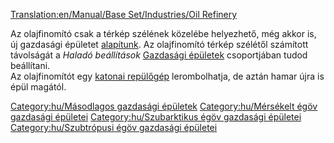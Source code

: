 [[Translation:en/Manual/Base Set/Industries/Oil Refinery]]

{{hu/Gazdasági épületek|kép=en/Oilrefinery.png
|név=Olajfinomító
|klíma=[[hu/Manual/Éghajlatok#Mérsékelt|mérsékelt]], [[hu/Manual/Éghajlatok#Szubarktikus|szubarktikus]], [[hu/Manual/Éghajlatok#Szubtrópusi|szubtrópusi]].
|elfogad=[[hu/Manual/Base Set/Cargos/Olaj|olajat]]
|előállít=[[hu/Manual/Base Set/Cargos/Áru|árut]]
}}
Az olajfinomító csak a térkép szélének közelébe helyezhető, még akkor is, új gazdasági épületet [[hu/Manual/Gazdasági épületek#Új gazdasági épület alapítása|alapítunk]]. Az olajfinomító térkép szélétől számított távolságát a ''Haladó beállítások'' [[hu/Haladó beállítások/Gazdaság#Gazdasági épületek|Gazdasági épületek]] csoportjában tudod beállítani.<br>
Az olajfinomítót egy [[hu/Manual/Katasztrófák#Olajfinomító robbanás|katonai repülőgép]] lerombolhatja, de aztán hamar újra is épül magától.

{{hu/Navbox Gazdasági épületek}}

[[Category:hu/Másodlagos gazdasági épületek]]
[[Category:hu/Mérsékelt égöv gazdasági épületei]]
[[Category:hu/Szubarktikus égöv gazdasági épületei]]
[[Category:hu/Szubtrópusi égöv gazdasági épületei]]